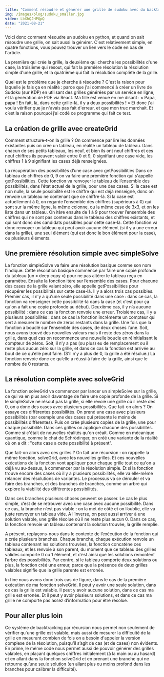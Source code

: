 ```yaml
---
title: "Comment résoudre et générer une grille de sudoku avec du backtracking et de la récusion"
img: /images/blog/sudoku_smaller.jpg
video: LbXhQJHPQpQ
date: "2021-08-21"
---
```


Voici donc comment résoudre un sudoku en python, et quand on sait résoudre une grille, on sait aussi la générer. C'est relativement simple, en quatre fonctions, vous pouvez trouver un lien vers le code en bas de l'article. 

La première qui crée la grille, la deuxième qui cherche les possibilités d'une case, la troisième qui résout, qui fait la première résolution la résolution simple d'une grille, et la quatrième qui fait la résolution complète de la grille. 

Quel est le problème que je cherche à résoudre ? C'est la raison pour laquelle je fais ça en réalité : parce que j'ai commencé à créer un livre de Sudoku (sur KDP) en utilisant des grilles générées par un service en ligne, et la génération de PDF via React. Ma fille est venue en me disant : « Papa, papa ! En fait, là, dans cette grille-là, il y a deux possibilités ! » Et donc j'ai voulu vérifier que je n'avais pas fait d'erreur, et que mon truc marchait. Et c’est la raison pourquoi j’ai codé ce programme qui fait ce test. 

## La création de grille avec createGrid
Comment structure-t-on la grille ? On commence par lire les données existantes puis on crée un tableau, en réalité un tableau de tableau. Dans chacun de ses petits tableaux, les neuf, et bien ils ont neuf chiffres et ces neuf chiffres ils peuvent valoir entre 0 et 9, 0 signifiant une case vide, les chiffres 1 à 9 signifiant les cases déjà renseignées. 

La récupération des possibilités d’une case avec getPossibilities
Dans ce tableau de chiffres de 0, 9 on va faire une première fonction qui s'appelle getPossibilities. Cette fonction va renvoyer le tableau de l’ensemble des possibilités, dans l’état actuel de la grille, pour une des cases. Si la case est non nulle, la seule possibilité est le chiffre qui est déjà renseigné, donc on renvoie un tableau ne contenant que ce chiffre-là. Si la case est actuellement à 0, on regarde l’ensemble des chiffres (supérieurs à 0) qui sont sur la même ligne, la même colonne, ou la même case de 3x3, et on les liste dans un tableau. 
On itère ensuite de 1 à 9 pour trouver l’ensemble des chiffres qui ne sont pas contenus dans le tableau des chiffres existants, et qui sont donc des candidats possibles pour cette case-là. Cette fonction va donc renvoyer un tableau qui peut avoir aucune élément (si il y a une erreur dans la grille), une seul élément (qui est donc le bon élément pour la case), ou plusieurs éléments. 

## Une première résolution simple avec simpleSolve
La fonction simpleSolve va faire une résolution basique comme son nom l'indique. Cette résolution basique commence par faire une copie profonde du tableau (un « deep copy ») pour ne pas altérer le tableau reçu en paramètre. Ensuite la fonction itère sur l’ensemble des cases. Pour chacune des cases de la grille valant zéro, elle appelle getPossibilities pour récupérer les possibilités sur cette case-là. Il y a alors trois cas possibles. Premier cas, il n'y a qu'une seule possibilité dans une case : dans ce cas, la fonction va renseigner cette possibilité-là dans la case (et c'est pour ça qu'on a fait une copie profonde au début). Deuxième cas, il y n’a aucune possibilité : dans ce cas la fonction renvoie une erreur. Troisième cas, il y a plusieurs possibilités : dans ce cas la fonction incrémente un compteur qui sert à mesurer le nombre de zéros restants dans la grille. Une fois que la fonction a bouclé sur l’ensemble des cases, de deux choses l’une. Soit, nous avons trouvé des nouvelles valeurs mais il reste des zéros dans la grille, dans quel cas on recommence une nouvelle boucle en réinitialisant le compteur de zéros. Soit, il n’y a pas (ou plus) eu de remplacement ou il reste plus aucun zéro sur la grille, et dans ce cas la fonction est arrivée au bout de ce qu’elle peut faire. (S'il n'y a plus de 0, la grille a été résolue.) La fonction renvoie donc ce qu’elle a réussi à faire de la grille, ainsi que le nombre de 0 restants. 

## La résolution complète avec solveGrid
La fonction solveGrid va commencer par lancer un simpleSolve sur la grille, ce qui va en plus avoir davantage de faire une copie profonde de la grille. Si le simpleSolve ne résout pas la grille, si elle revoie une grille où il reste des 0, on a donc des cases avec plusieurs possibilités. Que fait-on alors ? On essaye ces différentes possibilités. On prend une case avec plusieurs possibilités (par exemple une des cases qui présente le moins de possibilités différentes). Puis on crée plusieurs copies de la grille, une pour chaque possibilité. Dans ces grilles on applique chacune des possibilités. Comme si c'était de nouvelles réalités qu'on créait. Comme en mécanique quantique, comme le chat de Schrödinger, on créé une variante de la réalité où on a dit : "cette case a cette possibilité à présent". 

Que fait-on alors avec ces grilles ? On fait une récursion : on rappelle la même fonction, solveGrid, avec les nouvelles grilles. Et ces nouvelles exécutions de la fonction vont appliquer pour chaque grille tout ce qu'on a déjà vu au-dessus, à commencer par la résolution simple. Et si la fonction trouve encore des cases où il y a plusieurs possibilités, elle va elle-même relancer des résolutions de variantes. Le processus va se dérouler et va faire des branches, et des branches de branches, comme un arbre qui explore la viabilité des différentes possibilités. 

Dans ces branches plusieurs choses peuvent se passer. Le cas le plus simple, c’est de se retrouver avec une case avec aucune possibilité. Dans ce cas, la branche n’est pas viable : on la met de côté et on l’oublie, elle va juste renvoyer un tableau vide. A l’inverse, on peut aussi arriver à une solution valable, une grille résolue où il ne reste plus aucun 0. Dans ce cas, la fonction renvoie un tableau contenant la solution trouvée, la grille remplie. 

A présent, replaçons-nous dans le contexte de l’exécution de la fonction qui a crée plusieurs branches. Chaque branche, chaque exécution renvoie un tableau contenant les solutions trouvées, la fonction concatène ces tableaux, et les renvoie à son parent, du moment que ce tableau des grilles valides comporte 0 ou 1 élément, et c’est ainsi que les solutions remontent l’arbre des possibilités. Par contre, si le tableau comporte deux solutions ou plus, la fonction créé une erreur, parce que la présence de deux grilles valables signifie que la grille parente est erronée. 

In fine nous avons donc trois cas de figure, dans le cas de la première exécution de ma fonction solveGrid. Il peut y avoir une seule solution, dans ce cas la grille est valable. Il peut y avoir aucune solution, dans ce cas ma grille est erronée. Et il peut y avoir plusieurs solutions, et dans ce cas ma grille ne comporte pas assez d’information pour être résolue. 

## Pour aller plus loin
Ce système de backtracking par récursion nous permet non seulement de vérifier qu'une grille est valable, mais aussi de mesurer la difficulté de la grille en mesurant combien de fois on a besoin d'appeler la version complexe de la résolution, puisqu’il s’agit de cas (et de cases) non évidents. 
En prime, le même code nous permet aussi de pouvoir générer des grilles valables, en plaçant quelques chiffres initialement (à la main ou au hasard) et en allant dans la fonction solveGrid et en prenant une branche qui ne retourne qu’une seule solution (en allant plus ou moins profond dans les branches pour calibrer la difficulté).  
